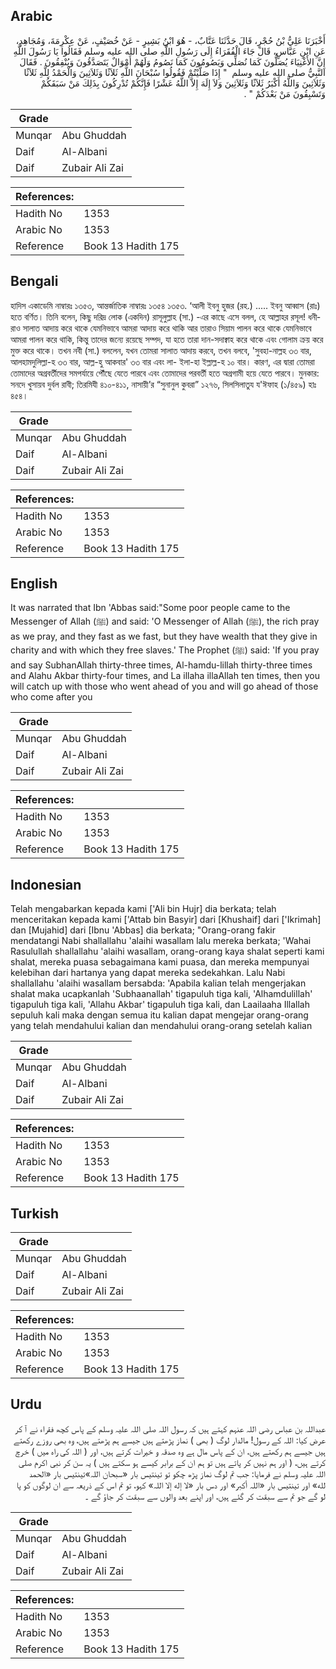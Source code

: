 ## Arabic


<div dir="rtl" lang="ar" style={{fontSize:'larger',backgroundColor:'#f8f9fa',padding:20}}>
أَخْبَرَنَا عَلِيُّ بْنُ حُجْرٍ، قَالَ حَدَّثَنَا عَتَّابٌ، - هُوَ ابْنُ بَشِيرٍ - عَنْ خُصَيْفٍ، عَنْ عِكْرِمَةَ، وَمُجَاهِدٍ، عَنِ ابْنِ عَبَّاسٍ، قَالَ جَاءَ الْفُقَرَاءُ إِلَى رَسُولِ اللَّهِ صلى الله عليه وسلم فَقَالُوا يَا رَسُولَ اللَّهِ إِنَّ الأَغْنِيَاءَ يُصَلُّونَ كَمَا نُصَلِّي وَيَصُومُونَ كَمَا نَصُومُ وَلَهُمْ أَمْوَالٌ يَتَصَدَّقُونَ وَيُنْفِقُونَ ‏.‏ فَقَالَ النَّبِيُّ صلى الله عليه وسلم ‏ "‏ إِذَا صَلَّيْتُمْ فَقُولُوا سُبْحَانَ اللَّهِ ثَلاَثًا وَثَلاَثِينَ وَالْحَمْدُ لِلَّهِ ثَلاَثًا وَثَلاَثِينَ وَاللَّهُ أَكْبَرُ ثَلاَثًا وَثَلاَثِينَ وَلاَ إِلَهَ إِلاَّ اللَّهُ عَشْرًا فَإِنَّكُمْ تُدْرِكُونَ بِذَلِكَ مَنْ سَبَقَكُمْ وَتَسْبِقُونَ مَنْ بَعْدَكُمْ ‏"‏ ‏.‏
</div>
<div style={{backgroundColor:'#f8f9fa',padding:20, marginBottom: 10}}><table> <thead> <tr> <th>Grade</th> <th></th> </tr> </thead> <tbody> <tr><td>Munqar</td><td>Abu Ghuddah</td></tr><tr><td>Daif</td><td>Al-Albani</td></tr><tr><td>Daif</td><td>Zubair Ali Zai</td></tr></tbody></table><table> <thead> <tr> <th>References:</th> <th></th> </tr> </thead> <tbody><tr><td>Hadith No</td><td>1353</td></tr><tr><td>Arabic No</td><td>1353</td></tr><tr><td>Reference</td><td>Book 13 Hadith 175</td></tr></tbody></table></div>

## Bengali


<div dir="ltr" lang="bn" style={{fontSize:'larger',backgroundColor:'#f8f9fa',padding:20}}>
হাদিস একাডেমি নাম্বারঃ ১৩৫৩, আন্তর্জাতিক নাম্বারঃ ১৩৫৪ ১৩৫৩. ‘আলী ইবনু হুজর (রহ.) ..... ইবনু আব্বাস (রাঃ) হতে বর্ণিত। তিনি বলেন, কিছু দরিদ্র লোক (একদিন) রাসূলুল্লাহ (সা.) -এর কাছে এসে বলল, হে আল্লাহর রসূল! ধনীরাও সালাত আদায় করে থাকে যেমনিভাবে আমরা আদায় করে থাকি আর তারাও সিয়াম পালন করে থাকে যেমনিভাবে আমরা পালন করে থাকি, কিন্তু তাদের জন্যে রয়েছে সম্পদ, যা হতে তারা দান-সদাক্বাহ করে থাকে এবং গোলাম ক্রয় করে মুক্ত করে থাকে। তখন নবী (সা.) বললেন, যখন তোমরা সালাত আদায় করবে, তখন বলবে, 'সুবহা-নাল্লহ ৩৩ বার, আলহামদুলিল্লা-হ ৩৩ বার, আল্ল-হু আকবার' ৩৩ বার এবং লা- ইলা-হা ইল্লাল্ল-হ ১০ বার। কারণ, এর দ্বারা তোমরা তোমাদের অগ্রবর্তীদের সমপর্যায়ে পৌঁছে যেতে পারবে এবং তোমাদের পরবর্তী হতে অগ্রগামী হয়ে যেতে পারবে। মুনকার: সনদে খুসায়ব দুর্বল রাবী; তিরমিযী ৪১০-৪১১, নাসায়ী’র “সুনানুল কুবরা” ১২৭৬, সিলসিলাতুয য'ঈফাহ (১/৪৫৯) হাঃ ৪৫৪।
</div>
<div style={{backgroundColor:'#f8f9fa',padding:20, marginBottom: 10}}><table> <thead> <tr> <th>Grade</th> <th></th> </tr> </thead> <tbody> <tr><td>Munqar</td><td>Abu Ghuddah</td></tr><tr><td>Daif</td><td>Al-Albani</td></tr><tr><td>Daif</td><td>Zubair Ali Zai</td></tr></tbody></table><table> <thead> <tr> <th>References:</th> <th></th> </tr> </thead> <tbody><tr><td>Hadith No</td><td>1353</td></tr><tr><td>Arabic No</td><td>1353</td></tr><tr><td>Reference</td><td>Book 13 Hadith 175</td></tr></tbody></table></div>

## English


<div dir="ltr" lang="en" style={{fontSize:'larger',backgroundColor:'#f8f9fa',padding:20}}>
It was narrated that Ibn 'Abbas said:"Some poor people came to the Messenger of Allah (ﷺ) and said: 'O Messenger of Allah (ﷺ), the rich pray as we pray, and they fast as we fast, but they have wealth that they give in charity and with which they free slaves.' The Prophet (ﷺ) said: 'If you pray and say SubhanAllah thirty-three times, Al-hamdu-lillah thirty-three times and Alahu Akbar thirty-four times, and La illaha illaAllah ten times, then you will catch up with those who went ahead of you and will go ahead of those who come after you
</div>
<div style={{backgroundColor:'#f8f9fa',padding:20, marginBottom: 10}}><table> <thead> <tr> <th>Grade</th> <th></th> </tr> </thead> <tbody> <tr><td>Munqar</td><td>Abu Ghuddah</td></tr><tr><td>Daif</td><td>Al-Albani</td></tr><tr><td>Daif</td><td>Zubair Ali Zai</td></tr></tbody></table><table> <thead> <tr> <th>References:</th> <th></th> </tr> </thead> <tbody><tr><td>Hadith No</td><td>1353</td></tr><tr><td>Arabic No</td><td>1353</td></tr><tr><td>Reference</td><td>Book 13 Hadith 175</td></tr></tbody></table></div>

## Indonesian


<div dir="ltr" lang="id" style={{fontSize:'larger',backgroundColor:'#f8f9fa',padding:20}}>
Telah mengabarkan kepada kami ['Ali bin Hujr] dia berkata; telah menceritakan kepada kami ['Attab bin Basyir] dari [Khushaif] dari ['Ikrimah] dan [Mujahid] dari [Ibnu 'Abbas] dia berkata; "Orang-orang fakir mendatangi Nabi shallallahu 'alaihi wasallam lalu mereka berkata; 'Wahai Rasulullah shallallahu 'alaihi wasallam, orang-orang kaya shalat seperti kami shalat, mereka puasa sebagaimana kami puasa, dan mereka mempunyai kelebihan dari hartanya yang dapat mereka sedekahkan. Lalu Nabi shallallahu 'alaihi wasallam bersabda: 'Apabila kalian telah mengerjakan shalat maka ucapkanlah 'Subhaanallah' tigapuluh tiga kali, 'Alhamdulillah' tigapuluh tiga kali, 'Allahu Akbar' tigapuluh tiga kali, dan Laailaaha Illallah sepuluh kali maka dengan semua itu kalian dapat mengejar orang-orang yang telah mendahului kalian dan mendahului orang-orang setelah kalian
</div>
<div style={{backgroundColor:'#f8f9fa',padding:20, marginBottom: 10}}><table> <thead> <tr> <th>Grade</th> <th></th> </tr> </thead> <tbody> <tr><td>Munqar</td><td>Abu Ghuddah</td></tr><tr><td>Daif</td><td>Al-Albani</td></tr><tr><td>Daif</td><td>Zubair Ali Zai</td></tr></tbody></table><table> <thead> <tr> <th>References:</th> <th></th> </tr> </thead> <tbody><tr><td>Hadith No</td><td>1353</td></tr><tr><td>Arabic No</td><td>1353</td></tr><tr><td>Reference</td><td>Book 13 Hadith 175</td></tr></tbody></table></div>

## Turkish


<div dir="ltr" lang="tr" style={{fontSize:'larger',backgroundColor:'#f8f9fa',padding:20}}>

</div>
<div style={{backgroundColor:'#f8f9fa',padding:20, marginBottom: 10}}><table> <thead> <tr> <th>Grade</th> <th></th> </tr> </thead> <tbody> <tr><td>Munqar</td><td>Abu Ghuddah</td></tr><tr><td>Daif</td><td>Al-Albani</td></tr><tr><td>Daif</td><td>Zubair Ali Zai</td></tr></tbody></table><table> <thead> <tr> <th>References:</th> <th></th> </tr> </thead> <tbody><tr><td>Hadith No</td><td>1353</td></tr><tr><td>Arabic No</td><td>1353</td></tr><tr><td>Reference</td><td>Book 13 Hadith 175</td></tr></tbody></table></div>

## Urdu


<div dir="rtl" lang="ur" style={{fontSize:'larger',backgroundColor:'#f8f9fa',padding:20}}>
عبداللہ بن عباس رضی اللہ عنہم کہتے ہیں کہ رسول اللہ صلی اللہ علیہ وسلم کے پاس کچھ فقراء نے آ کر عرض کیا: اللہ کے رسول! مالدار لوگ ( بھی ) نماز پڑھتے ہیں جیسے ہم پڑھتے ہیں، وہ بھی روزے رکھتے ہیں جیسے ہم رکھتے ہیں، ان کے پاس مال ہے وہ صدقہ و خیرات کرتے ہیں، اور ( اللہ کی راہ میں ) خرچ کرتے ہیں، ( اور ہم نہیں کر پاتے ہیں تو ہم ان کے برابر کیسے ہو سکتے ہیں ) یہ سن کر نبی اکرم صلی اللہ علیہ وسلم نے فرمایا: جب تم لوگ نماز پڑھ چکو تو تینتیس بار «سبحان اللہ»تینتیس بار «الحمد لله» اور تینتیس بار «اللہ أكبر» اور دس بار «لا إله إلا اللہ» کہو، تو تم اس کے ذریعہ سے ان لوگوں کو پا لو گے جو تم سے سبقت کر گئے ہیں، اور اپنے بعد والوں سے سبقت کر جاؤ گے ۔
</div>
<div style={{backgroundColor:'#f8f9fa',padding:20, marginBottom: 10}}><table> <thead> <tr> <th>Grade</th> <th></th> </tr> </thead> <tbody> <tr><td>Munqar</td><td>Abu Ghuddah</td></tr><tr><td>Daif</td><td>Al-Albani</td></tr><tr><td>Daif</td><td>Zubair Ali Zai</td></tr></tbody></table><table> <thead> <tr> <th>References:</th> <th></th> </tr> </thead> <tbody><tr><td>Hadith No</td><td>1353</td></tr><tr><td>Arabic No</td><td>1353</td></tr><tr><td>Reference</td><td>Book 13 Hadith 175</td></tr></tbody></table></div>